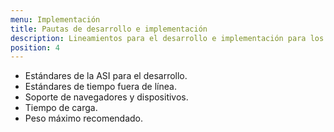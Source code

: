 ```yaml
---
menu: Implementación
title: Pautas de desarrollo e implementación
description: Lineamientos para el desarrollo e implementación para los productos digitales del GCBA.
position: 4
---
```


- Estándares de la ASI para el desarrollo.
- Estándares de tiempo fuera de línea.
- Soporte de navegadores y dispositivos.
- Tiempo de carga.
- Peso máximo recomendado.
